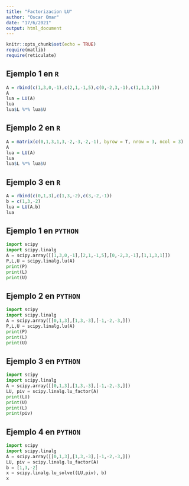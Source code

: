 ```yaml
---
title: "Factorizacion LU"
author: "Oscar Omar"
date: "17/6/2021"
output: html_document
---
```


```r
knitr::opts_chunk$set(echo = TRUE)
require(matlib)
require(reticulate)
```

## Ejemplo 1 en `R`
```r
A = rbind(c(1,3,0,-1),c(2,1,-1,5),c(0,-2,3,-1),c(1,1,3,1))
A
lua = LU(A)
lua
lua$L %*% lua$U 
```

## Ejemplo 2 en `R`
```r
A = matrix(c(0,1,3,1,3,-2,-3,-2,-1), byrow = T, nrow = 3, ncol = 3)
A
lua = LU(A)
lua
lua$L %*% lua$U 
```

## Ejemplo 3 en `R`
```r
A = rbind(c(0,1,3),c(1,3,-2),c(3,-2,-1))
b = c(1,3,-2)
lua = LU(A,b)
lua
```

## Ejemplo 1 en `PYTHON`
```python
import scipy
import scipy.linalg
A = scipy.array([[1,3,0,-1],[2,1,-1,5],[0,-2,3,-1],[1,1,3,1]])
P,L,U = scipy.linalg.lu(A)
print(P)
print(L)
print(U)
```

## Ejemplo 2 en `PYTHON`
```python
import scipy
import scipy.linalg
A = scipy.array([[0,1,3],[1,3,-3],[-1,-2,-3,]])
P,L,U = scipy.linalg.lu(A)
print(P)
print(L)
print(U)
```

## Ejemplo 3 en `PYTHON`
```python
import scipy
import scipy.linalg
A = scipy.array([[0,1,3],[1,3,-3],[-1,-2,-3,]])
LU, piv = scipy.linalg.lu_factor(A)
print(LU)
print(U)
print(L)
print(piv)
```

## Ejemplo 4 en `PYTHON`
```python
import scipy
import scipy.linalg
A = scipy.array([[0,1,3],[1,3,-3],[-1,-2,-3,]])
LU, piv = scipy.linalg.lu_factor(A)
b = [1,3,-2]
x = scipy.linalg.lu_solve((LU,piv), b)
x
```



